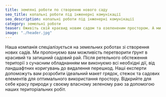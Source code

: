 ```yaml
---
title: земляні роботи по створенню нового саду
seo_title: копальні роботи під інженерні комунікації
seo_description: копальні роботи під інженерні комунікації
category: земельні роботи
teaser: Оживіть свій краєвид новим садом та озелененим простором. А ми допоможемо вам підготувати ділянку для висадження зелених насаджень. Перетворіть природу на свій власний зелений рай.
image: "./header.jpg"
---
```

<p>
Наша компанія спеціалізується на земельних роботах зі створення нових садів. Ми пропонуємо вам можливість перетворити ґрунт в красивий та затишний садовий рай. Після ретельного обстеження території з сучасним обладнанням ми виконуємо всі необхідні дії, від ландшафтних коригувань до видалення перешкод. Наші експерти допоможуть вам розробити ідеальний макет грядок, стежок та садових елементів для оптимального використання простору. Відкрийте для себе красу природи у своєму власному зеленому раю за допомогою наших територіальних робіт.
</p>